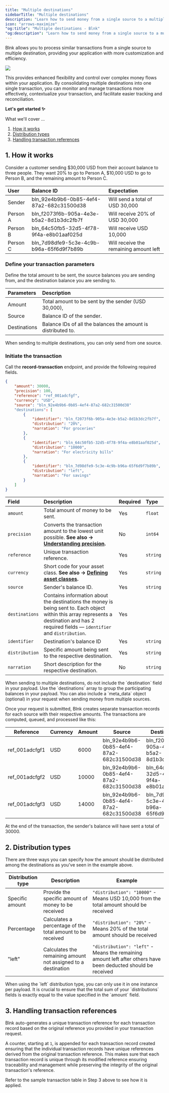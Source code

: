 ```yaml
---
title: "Multiple destinations"
sidebarTitle: "Multiple destinations"
description: "Learn how to send money from a single source to a multiple destinations."
icon: "arrows-maximize"
"og:title": "Multiple destinations - Blnk"
"og:description": "Learn how to send money from a single source to a multiple destinations with the Blnk Ledger."
---
```



Blnk allows you to process similar transactions from a single source to multiple destination, providing your application with more customization and efficiency.

<Frame caption="Simplified flow of how multiple sources work">
	<img src="/images/multiple-destinations.png" />
</Frame>

This provides enhanced flexibility and control over complex money flows within your application. By consolidating multiple destinations into one single transaction, you can monitor and manage transactions more effectively, contextualize your transaction, and facilitate easier tracking and reconciliation.

<CardGroup>
    <Card title="Multiple sources" href="multiple-sources" iconType="duotone" icon="arrows-minimize"></Card>
</CardGroup>

**Let's get started ✨**

What we'll cover …

1. [How it works](#1-how-it-works)
2. [Distribution types](#2-distribution-types)
3. [Handling transaction references](#3-handling-transaction-references)

## 1. How it works

Consider a customer sending $30,000 USD from their account balance to three people. They want 20% to go to Person A, $10,000 USD to go to Person B, and the remaining amount to Person C. 

| User | Balance ID | Expectation
| :--- | :--- | :--- |
| Sender | bln_92e4b9b6-0b85-4ef4-87a2-682c31500d38 | Will send a total of USD 30,000
| Person A | bln_f2073f6b-905a-4e3e-b5a2-8d1b3dc2fb7f | Will receive 20% of USD 30,000
| Person B | bln_64c50fb5-32d5-4f78-9f4a-e8b01aaf025d | Will receive USD 10,000
| Person C | bln_7d98dfe9-5c3e-4c9b-b96a-65f6d9f7b89b | Will receive the remaining amount left

### Define your transaction parameters

Define the total amount to be sent, the source balances you are sending from, and the destination balance you are sending to.

| Parameters | Description
| :--- | :--- |
| Amount| Total amount to be sent by the sender (USD 30,000),
|Source| Balance ID of the sender.
|Destinations| Balance IDs of all the balances the amount is distributed to.

<Warning>
    When sending to multiple destinations, you can only send from one source.
</Warning>

### Initiate the transaction

Call the **record-transaction** endpoint, and provide the following required fields.

```json Request
{
    "amount": 30000,
    "precision": 100,
    "reference": "ref_001adcfgf",
    "currency": "USD",
    "source": "bln_92e4b9b6-0b85-4ef4-87a2-682c31500d38"
    "destinations": [
        {
            "identifier": "bln_f2073f6b-905a-4e3e-b5a2-8d1b3dc2fb7f",
            "distribution": "20%",
            "narration": "For groceries"
        },
        {
            "identifier": "bln_64c50fb5-32d5-4f78-9f4a-e8b01aaf025d",
            "distribution": "10000",
            "narration": "For electricity bills"
        },
        {
            "identifier": "bln_7d98dfe9-5c3e-4c9b-b96a-65f6d9f7b89b",
            "distribution": "left",
            "narration": "For savings"
        }
    ]
}
```

| Field | Description | Required | Type
| :--- | :--- | :--- | :---
|`amount`| Total amount of money to be sent. | Yes | `float`
| `precision` | Converts the transaction amount to the lowest unit possible. **See also → [Understanding precision](precision).** | No | `int64`
|`reference`| Unique transaction reference. | Yes | `string`
| `currency`| Short code for your asset class. **See also → [Defining asset classes](../guide/asset-classes).** |Yes|`string`
| `source`| Sender's balance ID. | Yes | `string`
| `destinations`| Contains information about the destinations the money is being sent to. Each object within this array represents a destination and has 2 required fields — `identifier` and `distribution`. | Yes
|`identifier`| Destination's balance ID | Yes | `string`
| `distribution`|Specific amount being sent to the respective destination. | Yes | `string`
|`narration`| Short description for the respective destination. | No | `string`

<Warning>
    When sending to multiple destinations, do not include the `destination` field in your payload. Use the `destinations` array to group the participating balances in your payload.
</Warning>

<Tip>
    You can also include a `meta_data` object (optional) in your request when sending money from multiple sources.
</Tip>

Once your request is submitted, Blnk creates separate transaction records for each source with their respective amounts. The transactions are computed, queued, and processed like this:

| Reference | Currency | Amount | Source | Destination
| --- | --- | --- | --- | --- |
| ref_001adcfgf1 | USD | 6000 | bln_92e4b9b6-0b85-4ef4-87a2-682c31500d38 | bln_f2073f6b-905a-4e3e-b5a2-8d1b3dc2fb7f
| ref_001adcfgf2 | USD | 10000 | bln_92e4b9b6-0b85-4ef4-87a2-682c31500d38 | bln_64c50fb5-32d5-4f78-9f4a-e8b01aaf025d
| ref_001adcfgf3 | USD | 14000 | bln_92e4b9b6-0b85-4ef4-87a2-682c31500d38 | bln_7d98dfe9-5c3e-4c9b-b96a-65f6d9f7b89b

At the end of the transaction, the sender's balance will have sent a total of 30000.

## 2. Distribution types

There are three ways you can specify how the amount should be distributed among the destinations as you've seen in the example above.

| Distribution type | Description | Example
| --- | --- | --- |
| Specific amount | Provide the specific amount of money to be received | `"distribution": "10000"` - Means USD 10,000 from the total amount should be received
| Percentage | Calculates a percentage of the total amount to be received | `"distribution": "20%"` - Means 20% of the total amount should be received
| "left" | Calculates the remaining amount not assigned to a destination | `"distribution": "left"` - Means the remaining amount left after others have been deducted should be received

<Warning>
    When using the `left` distribution type, you can only use it in one instance per payload.
</Warning>

<Warning>
    It is crucial to ensure that the total sum of your `distributions` fields is exactly equal to the value specified in the `amount` field.
</Warning>

## 3. Handling transaction references

Blnk auto-generates a unique transaction reference for each transaction record based on the original reference you provided in your transaction request. 

A counter, starting at `1`, is appended for each transaction record created ensuring that the individual transaction records have unique references derived from the original transaction reference. This makes sure that each transaction record is unique through its modified reference ensuring traceability and management while preserving the integrity of the original transaction's reference.

<Tip>
    Refer to the sample transaction table in Step 3 above to see how it is applied.
</Tip>

<NeedHelp />